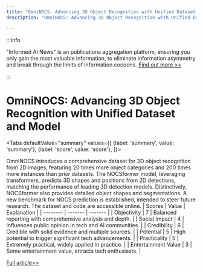 ```yaml
---
title: "OmniNOCS: Advancing 3D Object Recognition with Unified Dataset and Model"
description: "OmniNOCS: Advancing 3D Object Recognition with Unified Dataset and Model"

---
```



:::info

"Informed AI News" is an publications aggregation platform, ensuring you only gain the most valuable information, to eliminate information asymmetry and break through the limits of information cocoons.  [Find out more >>](/)

:::

# OmniNOCS: Advancing 3D Object Recognition with Unified Dataset and Model


<Tabs
	defaultValue="summary"
	values={[
	{label: 'summary', value: 'summary'},
	{label: 'score', value: 'score'},
]}>
<TabItem value="summary">


OmniNOCS introduces a comprehensive dataset for 3D object recognition from 2D images, featuring 20 times more object categories and 200 times more instances than prior datasets. The NOCSformer model, leveraging transformers, predicts 3D shapes and positions from 2D detections, matching the performance of leading 3D detection models. Distinctively, NOCSformer also provides detailed object shapes and segmentations. A new benchmark for NOCS prediction is established, intended to steer future research. The dataset and code are accessible online.
</TabItem>
<TabItem value="score">
	| Scores     | Value   | Explanation |
	| -------- | ------- | ------- |
	| Objectivity  | 7    | Balanced reporting with comprehensive analysis and depth.    |
	| Social Impact | 4     | Influences public opinion in tech and AI communities.    |
	| Credibility    | 6    | Credible with solid evidence and multiple sources.    |
	| Potential    | 5    | High potential to trigger significant tech advancements.    |
	| Practicality    | 5    | Extremely practical, widely applied in practice.    |
	| Entertainment Value    | 3    | Some entertainment value, attracts tech enthusiasts.    |
</TabItem>
</Tabs>

[Full article>>](https://arxiv.org/abs/2407.08711)

